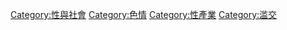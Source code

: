 [[Category:性與社會|Category:性與社會]]
[[Category:色情|Category:色情]]
[[Category:性產業|Category:性產業]]
[[Category:滥交|Category:滥交]]